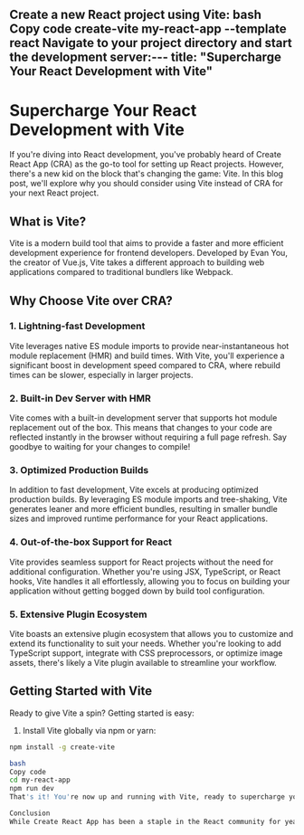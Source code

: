 



Create a new React project using Vite:
bash
Copy code
create-vite my-react-app --template react
Navigate to your project directory and start the development server:---
title: "Supercharge Your React Development with Vite"
---

# Supercharge Your React Development with Vite

If you're diving into React development, you've probably heard of Create React App (CRA) as the go-to tool for setting up React projects. However, there's a new kid on the block that's changing the game: Vite. In this blog post, we'll explore why you should consider using Vite instead of CRA for your next React project.

## What is Vite?

Vite is a modern build tool that aims to provide a faster and more efficient development experience for frontend developers. Developed by Evan You, the creator of Vue.js, Vite takes a different approach to building web applications compared to traditional bundlers like Webpack.

## Why Choose Vite over CRA?

### 1. Lightning-fast Development

Vite leverages native ES module imports to provide near-instantaneous hot module replacement (HMR) and build times. With Vite, you'll experience a significant boost in development speed compared to CRA, where rebuild times can be slower, especially in larger projects.

### 2. Built-in Dev Server with HMR

Vite comes with a built-in development server that supports hot module replacement out of the box. This means that changes to your code are reflected instantly in the browser without requiring a full page refresh. Say goodbye to waiting for your changes to compile!

### 3. Optimized Production Builds

In addition to fast development, Vite excels at producing optimized production builds. By leveraging ES module imports and tree-shaking, Vite generates leaner and more efficient bundles, resulting in smaller bundle sizes and improved runtime performance for your React applications.

### 4. Out-of-the-box Support for React

Vite provides seamless support for React projects without the need for additional configuration. Whether you're using JSX, TypeScript, or React hooks, Vite handles it all effortlessly, allowing you to focus on building your application without getting bogged down by build tool configuration.

### 5. Extensive Plugin Ecosystem

Vite boasts an extensive plugin ecosystem that allows you to customize and extend its functionality to suit your needs. Whether you're looking to add TypeScript support, integrate with CSS preprocessors, or optimize image assets, there's likely a Vite plugin available to streamline your workflow.

## Getting Started with Vite

Ready to give Vite a spin? Getting started is easy:

1. Install Vite globally via npm or yarn:
```bash
npm install -g create-vite

bash
Copy code
cd my-react-app
npm run dev
That's it! You're now up and running with Vite, ready to supercharge your React development experience.

Conclusion
While Create React App has been a staple in the React community for years, Vite offers a compelling alternative with its lightning-fast development server, optimized production builds, and seamless React support. By choosing Vite for your next React project, you'll enjoy a more efficient development workflow and improved performance for your applications.